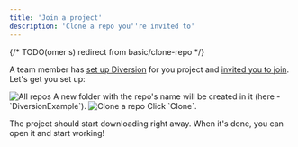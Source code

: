 ---
title: 'Join a project'
description: 'Clone a repo you''re invited to'
---

{/* TODO(omer s) redirect from basic/clone-repo */}

A team member has [set up Diversion](/start-working/new-project) for you project and [invited you to join](/start-working/add-people-to-the-project). Let's get you set up:

<Steps>
  <Step title="In the app, under 'All Repositories', you should see the repo">
    <img src="/images/join-project-all-repos.png" alt="All repos" />
  </Step>
  <Step title="Choose a folder">
    A new folder with the repo's name will be created in it (here - `DiversionExample`).
    <img src="/images/join-project-clone-repo.png" alt="Clone a repo" />
    Click `Clone`.
  </Step>
</Steps>

The project should start downloading right away. When it's done, you can open it and start working!